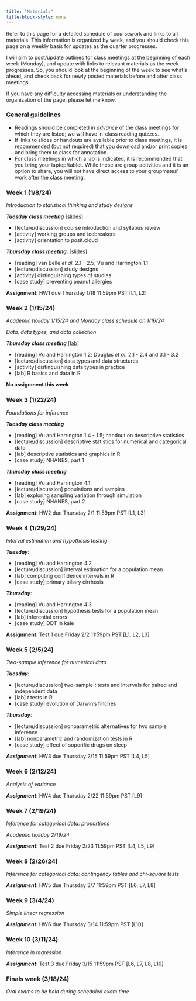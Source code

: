 ```yaml
---
title: "Materials"
title-block-style: none
---
```


Refer to this page for a detailed schedule of coursework and links to all materials. This information is organized by week, and you should check this page on a weekly basis for updates as the quarter progresses.

I will aim to post/update outlines for class meetings at the beginning of each week (Monday), and update with links to relevant materials as the week progresses. So, you should look at the beginning of the week to see what's ahead, and check back for newly posted materials before and after class meetings.

If you have any difficulty accessing materials or understanding the organization of the page, please let me know.

### General guidelines

-   Readings should be completed *in advance* of the class meetings for which they are listed; we will have in-class reading quizzes.
-   If links to slides or handouts are available prior to class meetings, it is recommended (but not required) that you download and/or print copies and bring them to class for annotation.
-   For class meetings in which a lab is indicated, it is recommended that you bring your laptop/tablet. While these are group activities and it is an option to share, you will not have direct access to your groupmates' work after the class meeting.

### Week 1 (1/8/24)

*Introduction to statistical thinking and study designs*

***Tuesday class meeting*** \[[slides](content/week1-welcome.qmd)\]

-   \[lecture/discussion\] course introduction and syllabus review
-   \[activity\] working groups and icebreakers
-   \[activity\] orientation to posit.cloud

***Thursday class meeting***: \[slides\]

-   \[reading\] van Belle *et al.* 2.1 - 2.5; Vu and Harrington 1.1
-   \[lecture/discussion\] study designs
-   \[activity\] distinguishing types of studies
-   \[case study\] preventing peanut allergies

**Assignment**: HW1 due Thursday 1/18 11:59pm PST \[L1, L2\]

### Week 2 (1/15/24)

*Academic holiday 1/15/24 and Monday class schedule on 1/16/24*

*Data, data types, and data collection*

***Thursday class meeting*** \[[lab](content/labs/lab1-rbasics.qmd)\]

-   \[reading\] Vu and Harrington 1.2; Douglas *et al.* 2.1 - 2.4 and 3.1 - 3.2
-   \[lecture/discussion\] data types and data structures
-   \[activity\] distinguishing data types in practice
-   \[lab\] R basics and data in R

**No assignment this week**

### Week 3 (1/22/24)

*Foundations for inference*

***Tuesday class meeting***

-   \[reading\] Vu and Harrington 1.4 - 1.5; handout on descriptive statistics
-   \[lecture/discussion\] descriptive statistics for numerical and categorical data
-   \[lab\] descriptive statistics and graphics in R
-   \[case study\] NHANES, part 1 <!--# NHANES::NHANES -->

***Thursday class meeting***

-   \[reading\] Vu and Harrington 4.1
-   \[lecture/discussion\] populations and samples
-   \[lab\] exploring sampling variation through simulation
-   \[case study\] NHANES, part 2

**Assignment**: HW2 due Thursday 2/1 11:59pm PST \[L1, L3\]

### Week 4 (1/29/24)

*Interval estimation and hypothesis testing*

***Tuesday***:

-   \[reading\] Vu and Harrington 4.2
-   \[lecture/discussion\] interval estimation for a population mean
-   \[lab\] computing confidence intervals in R
-   \[case study\] primary biliary cirrhosis <!--# van belle -->

***Thursday***:

-   \[reading\] Vu and Harrington 4.3
-   \[lecture/discussion\] hypothesis tests for a population mean
-   \[lab\] inferential errors <!--# simulation -->
-   \[case study\] DDT in kale <!--# MASS::DDT -->

**Assignment**: Test 1 due Friday 2/2 11:59pm PST \[L1, L2, L3\]

### Week 5 (2/5/24)

*Two-sample inference for numerical data*

***Tuesday***:

-   \[lecture/discussion\] two-sample *t* tests and intervals for paired and independent data
-   \[lab\] *t* tests in R <!--# cloud seeding, envm -->
-   \[case study\] evolution of Darwin's finches <!--# Sleuth3::case0201, bio -->

***Thursday***:

-   \[lecture/discussion\] nonparametric alternatives for two sample inference
-   \[lab\] nonparametric and randomization tests in R
-   \[case study\] effect of soporific drugs on sleep <!--# datasets::sleep, health -->

***Assignment***: HW3 due Thursday 2/15 11:59pm PST \[L4, L5\]

### Week 6 (2/12/24)

*Analysis of variance*

***Assignment***: HW4 due Thursday 2/22 11:59pm PST \[L9\]

<!--# anorexia on body weights (MASS) -->

### Week 7 (2/19/24)

*Inference for categorical data: proportions*

*Academic holiday 2/19/24*

***Assignment***: Test 2 due Friday 2/23 11:59pm PST \[L4, L5, L9\]

### Week 8 (2/26/24)

*Inference for categorical data: contingency tables and chi-square tests*

***Assignment***: HW5 due Thursday 3/7 11:59pm PST \[L6, L7, L8\]

<!--# smoking and lung cancer -->

### Week 9 (3/4/24)

*Simple linear regression*

***Assignment***: HW6 due Thursday 3/14 11:59pm PST \[L10\]

<!--# big bang -->

### Week 10 (3/11/24)

*Inference in regression*

***Assignment***: Test 3 due Friday 3/15 11:59pm PST \[L6, L7, L8, L10\]

### Finals week (3/18/24)

*Oral exams to be held during scheduled exam time*
